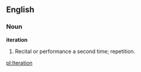 ==English==

===Noun===

'''iteration'''

#Recital or performance a second time; repetition.

[[pl:Iteration]]